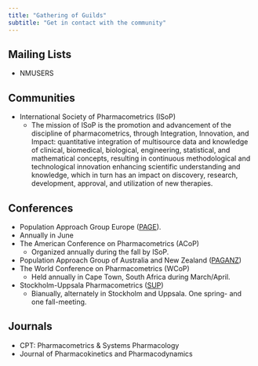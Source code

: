 ```yaml
---
title: "Gathering of Guilds"
subtitle: "Get in contact with the community"
---
```


:::{.callout-caution title="Under construction"}
:::

## Mailing Lists

* NMUSERS

## Communities

* International Society of Pharmacometrics (ISoP)
  * The mission of ISoP is the promotion and advancement of the discipline of pharmacometrics, through Integration, Innovation, and Impact: quantitative integration of multisource data and knowledge of clinical, biomedical, biological, engineering, statistical, and mathematical concepts, resulting in continuous methodological and technological innovation enhancing scientific understanding and knowledge, which in turn has an impact on discovery, research, development, approval, and utilization of new therapies.

## Conferences

*  Population Approach Group Europe ([PAGE](https://www.page-meeting.org)).
  * Annually in June
* The American Conference on Pharmacometrics (ACoP)
  * Organized annually during the fall by ISoP.
* Population Approach Group of Australia and New Zealand ([PAGANZ](https://www.paganz.org))
* The World Conference on Pharmacometrics (WCoP)
  * Held annually in Cape Town, South Africa during March/April.
* Stockholm-Uppsala Pharmacometrics ([SUP](https://www.sup-meeting.se))
  *  Bianually, alternately in Stockholm and Uppsala. One spring- and one fall-meeting.

## Journals

* CPT: Pharmacometrics & Systems Pharmacology
* Journal of Pharmacokinetics and Pharmacodynamics
